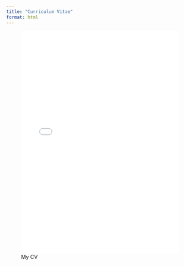 ```yaml
---
title: "Curriculum Vitae"
format: html
---
```


![My CV](Bressler_Samuel_Resume_2024.pdf){width="100%" height="600"}
